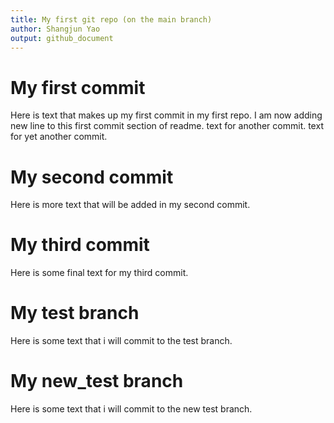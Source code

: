 ```yaml
---
title: My first git repo (on the main branch)
author: Shangjun Yao
output: github_document
---
```



# My first commit
Here is text that makes up my first commit in my first repo.
I am now adding new line to this first commit section of readme.
text for another commit.
text for yet another commit.

# My second commit

Here is more text that will be added in my second commit.

# My third commit

Here is some final text for my third commit.

# My test branch

Here is some text that i will commit to the test branch.

# My new_test branch 

Here is some text that i will commit to the new test branch.
